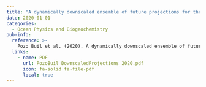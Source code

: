 ```yaml
---
title: "A dynamically downscaled ensemble of future projections for the California current system"
date: 2020-01-01
categories: 
  - Ocean Physics and Biogeochemistry
pub-info:
  reference: >-
    Pozo Buil et al. (2020). A dynamically downscaled ensemble of future projections for the California current system
  links:
    - name: PDF
      url: PozoBuil_DownscaledProjections_2020.pdf
      icon: fa-solid fa-file-pdf
      local: true
---
```


